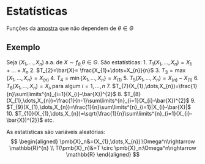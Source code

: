 # Estatísticas

Funções da [amostra](populacao-e-amostra.qmd#sec-aa) que não dependem de $\theta \in \Theta$

## Exemplo

Seja $(X_{1}, \dots, X_{n})$ a.a. de $X\sim f_{\theta,}\theta \in \Theta$.
São estatísticas:
1. $T_{1}(X_{1},\dots,X_{n})=X_{1}+\dots+X_{n}$
2. $T_{2}=\bar{X}= \frac{X_{1}+\dots+X_{n}}{n}$
3. $T_{3}=\max\{X_{1},\dots,X_{n}\}=X_{(n)}$
4. $T_{4}=\min\{X_{1},\dots,X_{n}\}=X_{(1)}$
5. $T_{5}(X_{1},\dots,X_{n})=X_{(n)}-X_{(1)}$
6. $T_{6}(X_{1},\dots,X_{n})=X_{i}, \text{para algum }i=1,\dots,n$
7. $T_{7}(X_{1},\dots,X_{n})=\frac{1}{n}\sum\limits^{n}_{i=1}(X_{i}-\bar{X})^{2}$
8. $T_{8}(X_{1},\dots,X_{n})=\frac{1}{n-1}\sum\limits^{n}_{i=1}(X_{i}-\bar{X})^{2}$
9. $T_{9}(X_{1},\dots,X_{n})=\frac{1}{n}\sum\limits^{n}_{i=1}|X_{i}-\bar{X}|$
10. $T_{10}(X_{1},\dots,X_{n})=\sqrt{\frac{1}{n}\sum\limits^{n}_{i=1}(X_{i}-\bar{X})^{2}}$
etc.

::: {.callout-note title="Observação"}
As estatísticas são variáveis aleatórias:
$$
\begin{aligned}
\pmb{X}_n&=(X_{1},\dots,X_{n}):\Omega^n\rightarrow \mathbb{R}^{n} \\
T(\pmb{X}_n)&=T \circ \pmb{X}_n:\Omega^n\rightarrow \mathbb{R}
\end{aligned}
$$
:::

